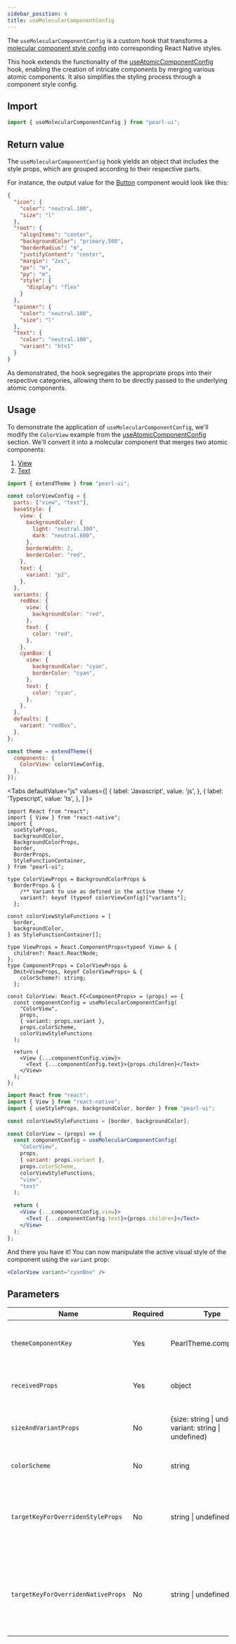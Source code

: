 ```yaml
---
sidebar_position: 4
title: useMolecularComponentConfig
---
```


The `useMolecularComponentConfig` is a custom hook that transforms a [molecular component style config](../theming/customize-theme#component-style-config) into corresponding React Native styles.

This hook extends the functionality of the [useAtomicComponentConfig](./useAtomicComponentConfig) hook, enabling the creation of intricate components by merging various atomic components. It also simplifies the styling process through a component style config.

## Import

```js
import { useMolecularComponentConfig } from "pearl-ui";
```

## Return value

The `useMolecularComponentConfig` hook yields an object that includes the style props, which are grouped according to their respective parts.

For instance, the output value for the [Button](../components/forms/Button#default-component-config) component would look like this:

```json
{
  "icon": {
    "color": "neutral.100",
    "size": "l"
  },
  "root": {
    "alignItems": "center",
    "backgroundColor": "primary.500",
    "borderRadius": "m",
    "justifyContent": "center",
    "margin": "2xs",
    "px": "m",
    "py": "m",
    "style": {
      "display": "flex"
    }
  },
  "spinner": {
    "color": "neutral.100",
    "size": "l"
  },
  "text": {
    "color": "neutral.100",
    "variant": "btn1"
  }
}
```

As demonstrated, the hook segregates the appropriate props into their respective categories, allowing them to be directly passed to the underlying atomic components.

## Usage

To demonstrate the application of `useMolecularComponentConfig`, we'll modify the `ColorView` example from the [useAtomicComponentConfig](./useAtomicComponentConfig#usage) section. We'll convert it into a molecular component that merges two atomic components:

1. [View](https://reactnative.dev/docs/view)
2. [Text](../components/typography/Text)

```js
import { extendTheme } from "pearl-ui";

const colorViewConfig = {
  parts: ["view", "text"],
  baseStyle: {
    view: {
      backgroundColor: {
        light: "neutral.300",
        dark: "neutral.600",
      },
      borderWidth: 2,
      borderColor: "red",
    },
    text: {
      variant: "p2",
    },
  },
  variants: {
    redBox: {
      view: {
        backgroundColor: "red",
      },
      text: {
        color: "red",
      },
    },
    cyanBox: {
      view: {
        backgroundColor: "cyan",
        borderColor: "cyan",
      },
      text: {
        color: "cyan",
      },
    },
  },
  defaults: {
    variant: "redBox",
  },
};

const theme = extendTheme({
  components: {
    ColorView: colorViewConfig,
  },
});
```


<Tabs
  defaultValue="js"
  values={[
    { label: 'Javascript', value: 'js', },
    { label: 'Typescript', value: 'ts', },
  ]
}>
<TabItem value="ts">

```tsx title="ColorView.tsx"
import React from "react";
import { View } from "react-native";
import {
  useStyleProps,
  backgroundColor,
  BackgroundColorProps,
  border,
  BorderProps,
  StyleFunctionContainer,
} from "pearl-ui";

type ColorViewProps = BackgroundColorProps &
  BorderProps & {
    /** Variant to use as defined in the active theme */
    variant?: keyof (typeof colorViewConfig)["variants"];
  };

const colorViewStyleFunctions = [
  border,
  backgroundColor,
] as StyleFunctionContainer[];

type ViewProps = React.ComponentProps<typeof View> & {
  children?: React.ReactNode;
};
type ComponentProps = ColorViewProps &
  Omit<ViewProps, keyof ColorViewProps> & {
    colorScheme?: string;
  };

const ColorView: React.FC<ComponentProps> = (props) => {
  const componentConfig = useMolecularComponentConfig(
    "ColorView",
    props,
    { variant: props.variant },
    props.colorScheme,
    colorViewStyleFunctions
  );

  return (
    <View {...componentConfig.view}>
      <Text {...componentConfig.text}>{props.children}</Text>
    </View>
  );
};
```

</TabItem>

<TabItem value="js">

```jsx title="ColorViewComponent.jsx"
import React from "react";
import { View } from "react-native";
import { useStyleProps, backgroundColor, border } from "pearl-ui";

const colorViewStyleFunctions = [border, backgroundColor];

const ColorView = (props) => {
  const componentConfig = useMolecularComponentConfig(
    "ColorView",
    props,
    { variant: props.variant },
    props.colorScheme,
    colorViewStyleFunctions,
    "view",
    "text"
  );

  return (
    <View {...componentConfig.view}>
      <Text {...componentConfig.text}>{props.children}</Text>
    </View>
  );
};
```

</TabItem>
</Tabs>

And there you have it! You can now manipulate the active visual style of the component using the `variant` prop:

```jsx
<ColorView variant="cyanBox" />
```

## Parameters

| Name                               | Required | Type                                                             | Default                                 | Description                                                                                                                                                                                                 |
| ---------------------------------- | -------- | ---------------------------------------------------------------- | --------------------------------------- | ----------------------------------------------------------------------------------------------------------------------------------------------------------------------------------------------------------- |
| `themeComponentKey`                | Yes      | <t>PearlTheme.components</t>                                     |                                         | Identifies the component in <t>PearlTheme.components</t> whose config will be used                                                                                                                          |
| `receivedProps`                    | Yes      | <t>object</t>                                                    |                                         | The raw props that are passed to the component where the hook is being used                                                                                                                                 |
| `sizeAndVariantProps`              | No       | <t>{size: string \| undefined, variant: string \| undefined}</t> | { size: undefined, variant: undefined } | Specifies the custom size and variant configuration to be used                                                                                                                                              |
| `colorScheme`                      | No       | <t>string</t>                                                    | `"primary"`                             | Defines the active color scheme of the component                                                                                                                                                            |
| `targetKeyForOverridenStyleProps`  | No       | <t>string \| undefined</t>                                       |                                         | Identifies the part where the style props passed to the component instance should be reflected. If undefined, the style props are passed to the first part as specified in the config                       |
| `targetKeyForOverridenNativeProps` | No       | <t>string \| undefined</t>                                       |                                         | Identifies the part where other native props (non-style props) passed to the component instance should be reflected. If undefined, the native props are passed to the first part as specified in the config |
